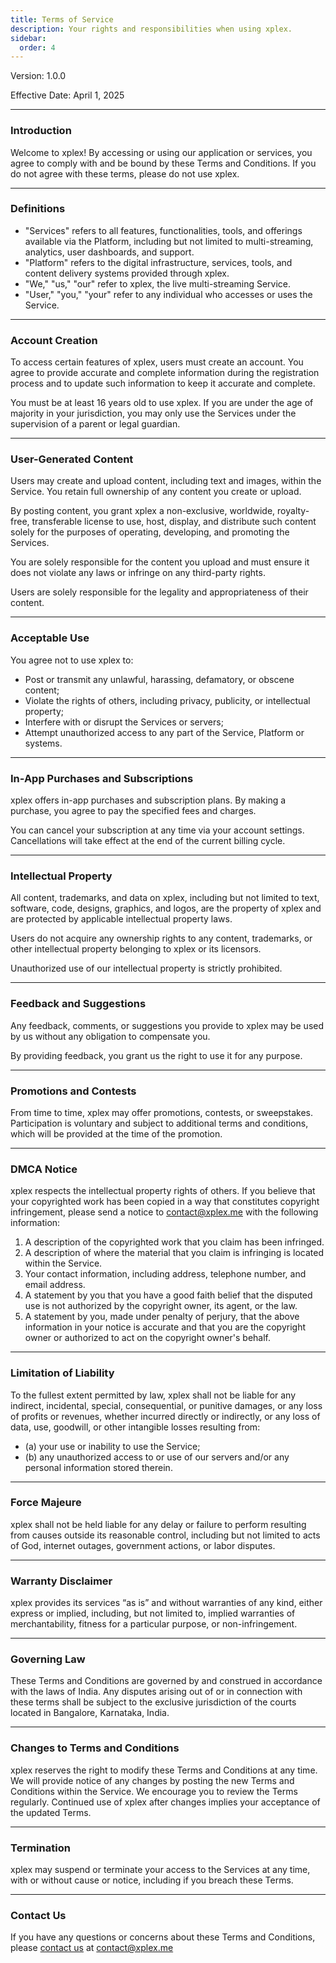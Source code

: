 ```yaml
---
title: Terms of Service
description: Your rights and responsibilities when using xplex.
sidebar:
  order: 4
---
```


Version: 1.0.0

Effective Date: April 1, 2025

---

### Introduction

Welcome to xplex! By accessing or using our application or services, you agree to comply with and be bound by these Terms and Conditions. If you do not agree with these terms, please do not use xplex.

---

### Definitions

- "Services" refers to all features, functionalities, tools, and offerings available via the Platform, including but not limited to multi-streaming, analytics, user dashboards, and support.
- "Platform" refers to the digital infrastructure, services, tools, and content delivery systems provided through xplex.
- "We," "us," "our" refer to xplex, the live multi-streaming Service.
- "User," "you," "your" refer to any individual who accesses or uses the Service.

---

### Account Creation

To access certain features of xplex, users must create an account. You agree to provide accurate and complete information during the registration process and to update such information to keep it accurate and complete.

You must be at least 16 years old to use xplex. If you are under the age of majority in your jurisdiction, you may only use the Services under the supervision of a parent or legal guardian.

---

### User-Generated Content

Users may create and upload content, including text and images, within the Service. You retain full ownership of any content you create or upload.

By posting content, you grant xplex a non-exclusive, worldwide, royalty-free, transferable license to use, host, display, and distribute such content solely for the purposes of operating, developing, and promoting the Services.

You are solely responsible for the content you upload and must ensure it does not violate any laws or infringe on any third-party rights.

Users are solely responsible for the legality and appropriateness of their content.

---

### Acceptable Use

You agree not to use xplex to:

- Post or transmit any unlawful, harassing, defamatory, or obscene content;
- Violate the rights of others, including privacy, publicity, or intellectual property;
- Interfere with or disrupt the Services or servers;
- Attempt unauthorized access to any part of the Service, Platform or systems.

---

### In-App Purchases and Subscriptions

xplex offers in-app purchases and subscription plans. By making a purchase, you agree to pay the specified fees and charges.

You can cancel your subscription at any time via your account settings. Cancellations will take effect at the end of the current billing cycle.

---

### Intellectual Property

All content, trademarks, and data on xplex, including but not limited to text, software, code, designs, graphics, and logos, are the property of xplex and are protected by applicable intellectual property laws.

Users do not acquire any ownership rights to any content, trademarks, or other intellectual property belonging to xplex or its licensors.

Unauthorized use of our intellectual property is strictly prohibited.

---

### Feedback and Suggestions

Any feedback, comments, or suggestions you provide to xplex may be used by us without any obligation to compensate you.

By providing feedback, you grant us the right to use it for any purpose.

---

### Promotions and Contests

From time to time, xplex may offer promotions, contests, or sweepstakes. Participation is voluntary and subject to additional terms and conditions, which will be provided at the time of the promotion.

---

### DMCA Notice

xplex respects the intellectual property rights of others.
If you believe that your copyrighted work has been copied in a way that constitutes copyright infringement, please send a notice to contact@xplex.me with the following information:

1. A description of the copyrighted work that you claim has been infringed.
2. A description of where the material that you claim is infringing is located within the Service.
3. Your contact information, including address, telephone number, and email address.
4. A statement by you that you have a good faith belief that the disputed use is not authorized by the copyright owner, its agent, or the law.
5. A statement by you, made under penalty of perjury, that the above information in your notice is accurate and that you are the copyright owner or authorized to act on the copyright owner's behalf.

---

### Limitation of Liability

To the fullest extent permitted by law, xplex shall not be liable for any indirect, incidental, special, consequential, or punitive damages, or any loss of profits or revenues, whether incurred directly or indirectly, or any loss of data, use, goodwill, or other intangible losses resulting from:
- (a) your use or inability to use the Service;
- (b) any unauthorized access to or use of our servers and/or any personal information stored therein.

---

### Force Majeure

xplex shall not be held liable for any delay or failure to perform resulting from causes outside its reasonable control, including but not limited to acts of God, internet outages, government actions, or labor disputes.

---

### Warranty Disclaimer

xplex provides its services “as is” and without warranties of any kind, either express or implied, including, but not limited to, implied warranties of merchantability, fitness for a particular purpose, or non-infringement.

---

### Governing Law

These Terms and Conditions are governed by and construed in accordance with the laws of India.
Any disputes arising out of or in connection with these terms shall be subject to the exclusive jurisdiction of the courts located in Bangalore, Karnataka, India.

---

### Changes to Terms and Conditions

xplex reserves the right to modify these Terms and Conditions at any time.
We will provide notice of any changes by posting the new Terms and Conditions within the Service.
We encourage you to review the Terms regularly. Continued use of xplex after changes implies your acceptance of the updated Terms.

---

### Termination

xplex may suspend or terminate your access to the Services at any time, with or without cause or notice, including if you breach these Terms.

---

### Contact Us

If you have any questions or concerns about these Terms and Conditions, please [contact us](/about/contact) at [contact@xplex.me](mailto:contact@xplex.me)

